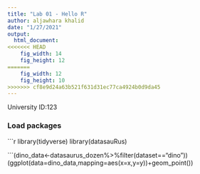 ```yaml
---
title: "Lab 01 - Hello R"
author: aljawhara khalid 
date: "1/27/2021"
output: 
  html_document: 
<<<<<<< HEAD
    fig_width: 14
    fig_height: 12
=======
    fig_width: 12
    fig_height: 10
>>>>>>> cf8e9d24a63b521f631d31ec77ca4924b0d9da45
---
```


University ID:123 

### Load packages

```r
library(tidyverse) 
library(datasauRus)

```(dino_data<-datasaurus_dozen%>%filter(dataset=="dino"))
(ggplot(data=dino_data,mapping=aes(x=x,y=y))+geom_point())
